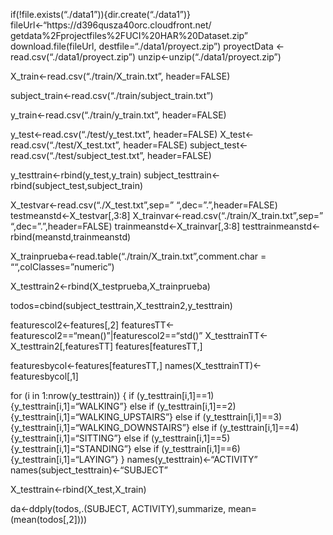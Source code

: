 if(!file.exists("./data1")){dir.create("./data1")}
fileUrl<-"https://d396qusza40orc.cloudfront.net/
getdata%2Fprojectfiles%2FUCI%20HAR%20Dataset.zip"
download.file(fileUrl, destfile="./data1/proyect.zip")
proyectData <- read.csv("./data1/proyect.zip")
unzip<-unzip("./data1/proyect.zip")

X_train<-read.csv("./train/X_train.txt", header=FALSE)

subject_train<-read.csv("./train/subject_train.txt")

y_train<-read.csv("./train/y_train.txt", header=FALSE)

y_test<-read.csv("./test/y_test.txt", header=FALSE)
X_test<-read.csv("./test/X_test.txt", header=FALSE)
subject_test<-read.csv("./test/subject_test.txt", header=FALSE)

y_testtrain<-rbind(y_test,y_train)
subject_testtrain<-rbind(subject_test,subject_train)

X_testvar<-read.csv("./X_test.txt",sep=" ",dec=".",header=FALSE)
testmeanstd<-X_testvar[,3:8]
X_trainvar<-read.csv("./train/X_train.txt",sep=" ",dec=".",header=FALSE)
trainmeanstd<-X_trainvar[,3:8]
testtrainmeanstd<-rbind(meanstd,trainmeanstd)

X_trainprueba<-read.table("./train/X_train.txt",comment.char = "",colClasses="numeric")

X_testtrain2<-rbind(X_testprueba,X_trainprueba)

todos=cbind(subject_testtrain,X_testtrain2,y_testtrain)

featurescol2<-features[,2]
featuresTT<-featurescol2=="mean()"|featurescol2=="std()"
X_testtrainTT<-X_testtrain2[,featuresTT]
features[featuresTT,]

featuresbycol<-features[featuresTT,]
names(X_testtrainTT)<-featuresbycol[,1]

for (i in 1:nrow(y_testtrain)) {
        if (y_testtrain[i,1]==1){y_testtrain[i,1]="WALKING"}
        else if (y_testtrain[i,1]==2) {y_testtrain[i,1]="WALKING_UPSTAIRS"}
        else if (y_testtrain[i,1]==3) {y_testtrain[i,1]="WALKING_DOWNSTAIRS"}
        else if (y_testtrain[i,1]==4) {y_testtrain[i,1]="SITTING"}
        else if (y_testtrain[i,1]==5) {y_testtrain[i,1]="STANDING"}
        else if (y_testtrain[i,1]==6) {y_testtrain[i,1]="LAYING"}
}
names(y_testtrain)<-"ACTIVITY"
names(subject_testtrain)<-"SUBJECT"

X_testtrain<-rbind(X_test,X_train)

da<-ddply(todos,.(SUBJECT, ACTIVITY),summarize, mean=(mean(todos[,2])))
